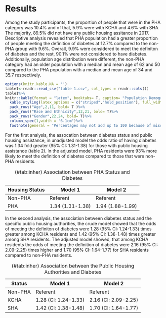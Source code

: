 
# Results {#ref-labels}

Among the study participants, the proportion of people that were in the PHA category was 10.4% and of that, 5.9% were with KCHA and 4.6% with SHA. The majority, 89.5% did not have any public housing assitance in 2017. Descriptive analysis revealed that PHA population had a greater proportion of people meeting the definition of diabetes at 12.7% compared to the non-PHA group with 9.6%. Overall, 9.9% were considered to meet the definiton of diabetes and the rest, 90.1% were not considered to have diabetes. Additionally, population age distribution were different, the non-PHA category had an older population with a median and mean age of 62 and 50 compared to the PHA population with a median and mean age of 34 and 35.7 respectively.
```r
options(knitr.kable.NA = '')
table1<-readr::read_csv("table 1.csv", col_types = readr::cols())
table1%>%
knitr::kable(format = "latex", booktabs= T, caption= "Population Demographics")%>%
  kable_styling(latex_options = c("striped","hold_position"), full_width = T)%>%  
  pack_rows("Age",2,11, bold= T )%>%
  pack_rows("Race and Ethnicity",12,21, bold= T)%>%
  pack_rows("Gender",22,24, bold= T)%>%
  column_spec(1,width = "6.1cm")%>%
  footnote(general = "Percentages may not add up to 100 because of missing data")
```

For the first analysis, the assocation between diabetes status and public housing assistance, in unadjusted model the odds ratio of having diabetes was 1.34 fold greater (95% CI: 1.31-1.38) for those with public housing assistance (table 2). In the adjusted model, PHA residents were 93% more likely to meet the definition of diabetes compared to those that were non-PHA residents.

Housing Status | Model 1          | Model 2
---------------|------------------|-----------------
Non-PHA        | Referent         | Referent
PHA            | 1.34 (1.31-1.38) | 1.94 (1.88-1.99)
Table: (\#tab:inher) Association between PHA Status and Diabetes



In the second analysis, the association between diabetes status and the specific public housing authorities, the crude model showed that the odds of meeting the definiton of diabetes were 1.28 (95% CI: 1.24-1.33) times greater among KCHA residents and 1.42 (95% CI: 1.38-1.48) times greater among SHA residents. The adjusted model showed, that among KCHA residents the odds of meeting the definition of diabetes were 2.16 (95% CI: 2.09-2.25) times higher and 1.70 (95% CI: 1.64-1.77) for SHA residents compared to non-PHA residents.


Status  | Model 1              | Model 2
--------|----------------------|---------------------
Non-PHA | Referent             | Referent
KCHA    | 1.28 (CI: 1.24-1.33) | 2.16 (CI: 2.09-2.25)
SHA     | 1.42 (CI: 1.38-1.48) | 1.70 (CI: 1.64-1.77)
Table: (\#tab:inher) Association between the Public Housing Authorities and Diabetes
